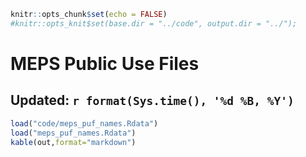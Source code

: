 ```r
knitr::opts_chunk$set(echo = FALSE)
#knitr::opts_knit$set(base.dir = "../code", output.dir = "../");
```
# MEPS Public Use Files
## Updated: `r format(Sys.time(), '%d %B, %Y')`

<!-- NOTE: Do not edit this file directly...table is produced automatically from MEPS website -->
<!-- Instead, open an issue -->

```r

load("code/meps_puf_names.Rdata")
load("meps_puf_names.Rdata")
kable(out,format="markdown")
```

